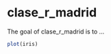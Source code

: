 
# clase_r_madrid

<!-- badges: start -->
<!-- badges: end -->

The goal of clase_r_madrid is to ...

```r
plot(iris)
```

